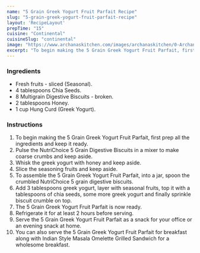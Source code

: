 ---
name: "5 Grain Greek Yogurt Fruit Parfait Recipe"
slug: "5-grain-greek-yogurt-fruit-parfait-recipe"
layout: 'RecipeLayout'
prepTime: "15"
cuisine: "Continental"
cuisineSlug: "continental"
image: "https://www.archanaskitchen.com/images/archanaskitchen/0-Archanas-Kitchen-Recipes/2019/5_Grain_Greek_Yogurt_Fruit_Parfait_Recipe_full_1600.jpg"
excerpt: "To begin making the 5 Grain Greek Yogurt Fruit Parfait, first prep all the ingredients and keep it ready"
---

### Ingredients

- Fresh fruits - sliced (Seasonal).
- 4 tablespoons Chia Seeds.
- 8 Multigrain Digestive Biscuits - broken.
- 2 tablespoons Honey.
- 1 cup Hung Curd (Greek Yogurt).

### Instructions

1. To begin making the 5 Grain Greek Yogurt Fruit Parfait, first prep all the ingredients and keep it ready.
1. Pulse the NutriChoice 5 Grain Digestive Biscuits in a mixer to make coarse crumbs and keep aside.
1. Whisk the greek yogurt with honey and keep aside.
1. Slice the seasoning fruits and keep aside.
1. To assemble the 5 Grain Greek Yogurt Fruit Parfait, into a jar, spoon the crumbled NutriChoice 5 grain digestive biscuits.
1. Add 3 tablespoons greek yogurt,  layer with seasonal fruits, top it with a tablespoons of chia seeds, some more greek yogurt and finally sprinkle biscuit crumble on top.
1. The 5 Grain Greek Yogurt Fruit Parfait is now ready.
1. Refrigerate it for at least 2 hours before serving.
1. Serve the 5 Grain Greek Yogurt Fruit Parfait as a snack for your office or an evening snack at home.
1. You can also serve the 5 Grain Greek Yogurt Fruit Parfait for breakfast along with Indian Style Masala Omelette Grilled Sandwich for a wholesome breakfast.
